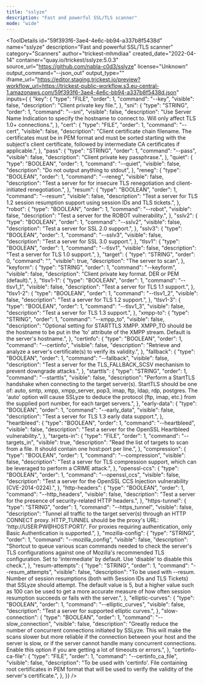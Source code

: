 ```yaml
---
title: "sslyze"
description: "Fast and powerful SSL/TLS scanner"
mode: "wide"
---
```



<ToolDetails
  id="59f393f6-3ae4-4e6c-bb94-a337b8f5438d"
  name="sslyze"
  description="Fast and powerful SSL/TLS scanner"
  category="Scanners"
  author="trickest-mhmdiaa"
  created_date="2022-04-14"
  container="quay.io/trickest/sslyze:5.0.3"
  source_url="https://github.com/nabla-c0d3/sslyze"
  license="Unknown"
  output_command="--json_out"
  output_type=""
  iframe_url="https://editor.staging.trickest.io/preview?workflow_url=https://trickest-public-workflow.s3.eu-central-1.amazonaws.com/59f393f6-3ae4-4e6c-bb94-a337b8f5438d.json"
  inputs={ {
  "key": {
    "type": "FILE",
    "order": 1,
    "command": "--key",
    "visible": false,
    "description": "Client private key file.",
  },
  "sni": {
    "type": "STRING",
    "order": 1,
    "command": "--sni",
    "visible": false,
    "description": "Use Server Name Indication to specify the hostname to connect to. Will only affect TLS 1.0+ connections.",
  },
  "cert": {
    "type": "FILE",
    "order": 1,
    "command": "--cert",
    "visible": false,
    "description": "Client certificate chain filename. The certificates must be in PEM format and must be sorted starting with the subject's client certificate, followed by intermediate CA certificates if applicable.",
  },
  "pass": {
    "type": "STRING",
    "order": 1,
    "command": "--pass",
    "visible": false,
    "description": "Client private key passphrase.",
  },
  "quiet": {
    "type": "BOOLEAN",
    "order": 1,
    "command": "--quiet",
    "visible": false,
    "description": "Do not output anything to stdout",
  },
  "reneg": {
    "type": "BOOLEAN",
    "order": 1,
    "command": "--reneg",
    "visible": false,
    "description": "Test a server for for insecure TLS renegotiation and client-initiated renegotiation.",
  },
  "resum": {
    "type": "BOOLEAN",
    "order": 1,
    "command": "--resum",
    "visible": false,
    "description": "Test a server for TLS 1.2 session resumption support using session IDs and TLS tickets.",
  },
  "robot": {
    "type": "BOOLEAN",
    "order": 1,
    "command": "--robot",
    "visible": false,
    "description": "Test a server for the ROBOT vulnerability.",
  },
  "sslv2": {
    "type": "BOOLEAN",
    "order": 1,
    "command": "--sslv2",
    "visible": false,
    "description": "Test a server for SSL 2.0 support.",
  },
  "sslv3": {
    "type": "BOOLEAN",
    "order": 1,
    "command": "--sslv3",
    "visible": false,
    "description": "Test a server for SSL 3.0 support.",
  },
  "tlsv1": {
    "type": "BOOLEAN",
    "order": 1,
    "command": "--tlsv1",
    "visible": false,
    "description": "Test a server for TLS 1.0 support.",
  },
  "target": {
    "type": "STRING",
    "order": 0,
    "command": "",
    "visible": true,
    "description": "The server to scan",
  },
  "keyform": {
    "type": "STRING",
    "order": 1,
    "command": "--keyform",
    "visible": false,
    "description": "Client private key format. DER or PEM (default).",
  },
  "tlsv1-1": {
    "type": "BOOLEAN",
    "order": 1,
    "command": "--tlsv1_1",
    "visible": false,
    "description": "Test a server for TLS 1.1 support.",
  },
  "tlsv1-2": {
    "type": "BOOLEAN",
    "order": 1,
    "command": "--tlsv1_2",
    "visible": false,
    "description": "Test a server for TLS 1.2 support.",
  },
  "tlsv1-3": {
    "type": "BOOLEAN",
    "order": 1,
    "command": "--tlsv1_3",
    "visible": false,
    "description": "Test a server for TLS 1.3 support.",
  },
  "xmpp-to": {
    "type": "STRING",
    "order": 1,
    "command": "--xmpp_to",
    "visible": false,
    "description": "Optional setting for STARTTLS XMPP. XMPP_TO should be the hostname to be put in the 'to' attribute of the XMPP stream. Default is the server's hostname.",
  },
  "certinfo": {
    "type": "BOOLEAN",
    "order": 1,
    "command": "--certinfo",
    "visible": false,
    "description": "Retrieve and analyze a server's certificate(s) to verify its validity.",
  },
  "fallback": {
    "type": "BOOLEAN",
    "order": 1,
    "command": "--fallback",
    "visible": false,
    "description": "Test a server for the TLS_FALLBACK_SCSV mechanism to prevent downgrade attacks.",
  },
  "starttls": {
    "type": "STRING",
    "order": 1,
    "command": "--starttls",
    "visible": false,
    "description": "Perform a StartTLS handshake when connecting to the target server(s). StartTLS should be one of: auto, smtp, xmpp, xmpp_server, pop3, imap, ftp, ldap, rdp, postgres. The 'auto' option will cause SSLyze to deduce the protocol (ftp, imap, etc.) from the supplied port number, for each target servers.",
  },
  "early-data": {
    "type": "BOOLEAN",
    "order": 1,
    "command": "--early_data",
    "visible": false,
    "description": "Test a server for TLS 1.3 early data support.",
  },
  "heartbleed": {
    "type": "BOOLEAN",
    "order": 1,
    "command": "--heartbleed",
    "visible": false,
    "description": "Test a server for the OpenSSL Heartbleed vulnerability.",
  },
  "targets-in": {
    "type": "FILE",
    "order": 1,
    "command": "--targets_in",
    "visible": true,
    "description": "Read the list of targets to scan from a file. It should contain one host:port per line.",
  },
  "compression": {
    "type": "BOOLEAN",
    "order": 1,
    "command": "--compression",
    "visible": false,
    "description": "Test a server for TLS compression support, which can be leveraged to perform a CRIME attack.",
  },
  "openssl-ccs": {
    "type": "BOOLEAN",
    "order": 1,
    "command": "--openssl_ccs",
    "visible": false,
    "description": "Test a server for the OpenSSL CCS Injection vulnerability (CVE-2014-0224).",
  },
  "http-headers": {
    "type": "BOOLEAN",
    "order": 1,
    "command": "--http_headers",
    "visible": false,
    "description": "Test a server for the presence of security-related HTTP headers.",
  },
  "https-tunnel": {
    "type": "STRING",
    "order": 1,
    "command": "--https_tunnel",
    "visible": false,
    "description": "Tunnel all traffic to the target server(s) through an HTTP CONNECT proxy. HTTP_TUNNEL should be the proxy's URL: 'http://USER:PW@HOST:PORT/'. For proxies requiring authentication, only Basic Authentication is supported.",
  },
  "mozilla-config": {
    "type": "STRING",
    "order": 1,
    "command": "--mozilla_config",
    "visible": false,
    "description": "Shortcut to queue various scan commands needed to check the server's TLS configurations against one of Mozilla's recommended TLS configuration. Set to 'intermediate' by default. Use 'disable' to disable this check.",
  },
  "resum-attempts": {
    "type": "STRING",
    "order": 1,
    "command": "--resum_attempts",
    "visible": false,
    "description": "To be used with --resum. Number of session resumptions (both with Session IDs and TLS Tickets) that SSLyze should attempt. The default value is 5, but a higher value such as 100 can be used to get a more accurate measure of how often session resumption succeeds or fails with the server.",
  },
  "elliptic-curves": {
    "type": "BOOLEAN",
    "order": 1,
    "command": "--elliptic_curves",
    "visible": false,
    "description": "Test a server for supported elliptic curves.",
  },
  "slow-connection": {
    "type": "BOOLEAN",
    "order": 1,
    "command": "--slow_connection",
    "visible": false,
    "description": "Greatly reduce the number of concurrent connections initiated by SSLyze. This will make the scans slower but more reliable if the connection between your host and the server is slow, or if the server cannot handle many concurrent connections. Enable this option if you are getting a lot of timeouts or errors.",
  },
  "certinfo-ca-file": {
    "type": "FILE",
    "order": 1,
    "command": "--certinfo_ca_file",
    "visible": false,
    "description": "To be used with 'certinfo'. File containing root certificates in PEM format that will be used to verify the validity of the server's certificate.",
  },
}}
/>